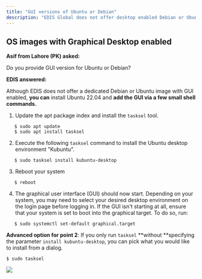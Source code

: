 ```yaml
---
title: "GUI versions of Ubuntu or Debian"
description: "EDIS Global does not offer desktop enabled Debian or Ubuntu images, but users can install Ubuntu 22.04 and enable the GUI via a few shell commands."
---
```


## OS images with Graphical Desktop enabled

**Asif from Lahore (PK) asked:**

Do you provide GUI version for Ubuntu or Debian?

**EDIS answered:**

Although EDIS does not offer a dedicated Debian or Ubuntu image with GUI enabled, **you can** install Ubuntu 22.04 and **add the GUI via a few small shell commands.**

1. Update the apt package index and install the `tasksel` tool.
```shell
   $ sudo apt update
   $ sudo apt install tasksel
   ```

2. Execute the following `tasksel` command to install the Ubuntu desktop environment "Kubuntu".
```shell
   $ sudo tasksel install kubuntu-desktop
   ```

3. Reboot your system
```shell
   $ reboot
   ```

4. The graphical user interface (GUI) should now start. Depending on your system, you may need to select your desired desktop environment on the login page before logging in. If the GUI isn't starting at all, ensure that your system is set to boot into the graphical target. To do so, run:
```shell
   $ sudo systemctl set-default graphical.target
   ```

**Advanced option for point 2**: If you only run `tasksel` \*\*without \*\*specifying the parameter `install kubuntu-desktop`, you can pick what you would like to install from a dialog.

```shell
$ sudo tasksel
```

![](/assets/tasksel_ubuntu_debian_eb743512d0.png)